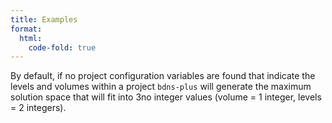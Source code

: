 ```yaml
---
title: Examples
format:
  html:
    code-fold: true
---
```


By default, if no project configuration variables are found that indicate the
levels and volumes within a project `bdns-plus` will generate the maximum solution
space that will fit into 3no integer values (volume = 1 integer, levels = 2 integers). 


